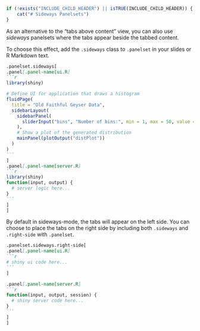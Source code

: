 ```r
if (!exists("INCLUDE_CHILD_HEADER") || isTRUE(INCLUDE_CHILD_HEADER)) {
	cat("# Sideways Panelsets")
}
```

As an alternative to the "tabs above content" view,
you can also use _sideways_ panelsets
where the tabs appear beside the tabbed content.

To choose this effect,
add the `.sideways` class to `.panelset` in your slides or R Markdown text.

````markdown
.panelset.sideways[
.panel[.panel-name[ui.R]
```r
library(shiny)

# Define UI for application that draws a histogram
fluidPage(
  title = "Old Faithful Geyser Data",
  sidebarLayout(
    sidebarPanel(
      sliderInput("bins", "Number of bins:", min = 1, max = 50, value = 30)
    ),
    # Show a plot of the generated distribution
    mainPanel(plotOutput("distPlot"))
  )
)
```
]
.panel[.panel-name[server.R]
```r
library(shiny)
function(input, output) {
  # server logic here...
}
```
]
]
````

By default in sideways-mode, the tabs will appear on the left side.
You can choose to place the tabs on the right side
by including both `.sideways` and `.right-side` with `.panelset`.

````markdown
.panelset.sideways.right-side[
.panel[.panel-name[ui.R]
```r
# shiny ui code here...
```
]

.panel[.panel-name[server.R]
```r
function(input, output, session) {
  # shiny server code here...
}
```
]
]
````
